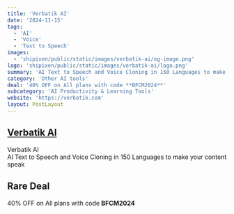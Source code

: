 ```yaml
---
title: 'Verbatik AI'
date: '2024-11-15'
tags:
  - 'AI'
  - 'Voice'
  - 'Text to Speech'
images:
  - 'shipixen/public/static/images/verbatik-ai/og-image.png'
logo: 'shipixen/public/static/images/verbatik-ai/logo.png'
summary: 'AI Text to Speech and Voice Cloning in 150 Languages to make your content speak'
category: 'Other AI tools'
deal: '40% OFF on All plans with code **BFCM2024**'
subcategory: 'AI Productivity & Learning Tools'
website: 'https://verbatik.com'
layout: PostLayout
---
```


## [Verbatik AI](https://verbatik.com)

Verbatik AI <br/>
AI Text to Speech and Voice Cloning in 150 Languages to make your content speak

## Rare Deal

40% OFF on All plans with code **BFCM2024**
